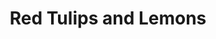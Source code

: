---
title: Red Tulips and Lemons
media: 
dimensions: 20" x 16"
hero_image: ../../images/gallery/red_tulips_and_lemons.jpg
sale_status: Sold
---